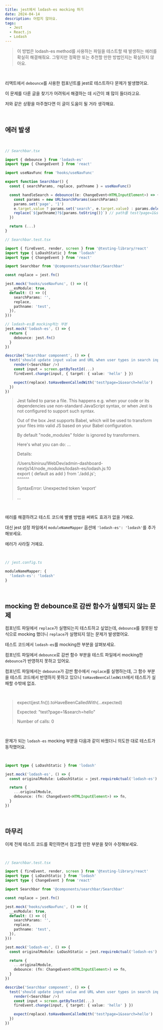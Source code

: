 ```yaml
---
title: jest에서 lodash-es mocking 하기
date: 2024-04-14
description: 어렵지 않아요.
tags:
  - Jest
  - React.js
  - Lodash
---
```


> 이 방법은 lodash-es method를 사용하는 파일을 테스트할 때 발생하는 에러를 확실히 해결해줘요. 그렇지만 정확한 또는 추천할 만한 방법인지는 확실하지 않아요.

<br />

리액트에서 `debounce`를 사용한 컴포넌트를 jest로 테스트하다 문제가 발생했어요.

이 문제를 다룬 글을 찾기가 어려워서 해결하는 데 시간이 꽤 많이 들더라고요.

저와 같은 상황을 마주쳤다면 이 글이 도움이 될 거라 생각해요.

<br />

## 에러 발생

<br />

```typescript
// Searchbar.tsx

import { debounce } from 'lodash-es'
import type { ChangeEvent } from 'react'

import useNavFunc from 'hooks/useNavFunc'

export function Searchbar() {
  const { searchParams, replace, pathname } = useNavFunc()

  const handleSearch = debounce((e: ChangeEvent<HTMLInputElement>) => {
    const params = new URLSearchParams(searchParams)
    params.set('page', '1')
    e.target.value ? params.set('search', e.target.value) : params.delete('search')
    replace(`${pathname}?${params.toString()}`) // path를 test?page=1&search=[params] 로 변경
  })

  return (...)
}
```

```typescript
// Searchbar.test.tsx

import { fireEvent, render, screen } from '@testing-library/react'
import type { LoDashStatic } from 'lodash'
import type { ChangeEvent } from 'react'

import Searchbar from '@components/searchbar/Searchbar'

const replace = jest.fn()

jest.mock('hooks/useNavFunc', () => ({
  __esModule: true,
  default: () => ({
    searchParams: '',
    replace,
    pathname: 'test',
  }),
}))

// lodash-es를 mocking하는 부분
jest.mock('lodash-es', () => {
  return {
    debounce: jest.fn()
  }
})

describe('Searchbar component', () => {
  test('should update input value and URL when user types in search input', () => {
    render(<Searchbar />)
    const input = screen.getByTestId(...)
    fireEvent.change(input, { target: { value: 'hello' } })

    expect(replace).toHaveBeenCalledWith('test?page=1&search=hello')
  })
})
```

> Jest failed to parse a file. This happens e.g. when your code or its dependencies use non-standard JavaScript syntax, or when Jest is not configured to support such syntax.
>
> Out of the box Jest supports Babel, which will be used to transform your files into valid JS based on your Babel configuration.
>
> By default "node_modules" folder is ignored by transformers.
>
> Here's what you can do:
> ...
>
> Details:
>
> /Users/biniruu/WebDev/admin-dashboard-nextjs14/node_modules/lodash-es/lodash.js:10  
> export \{ default as add \} from './add.js';  
> ^^^^^^
>
> SyntaxError: Unexpected token 'export'
>
> ...

<br />

에러를 해결하려고 테스트 코드에 별별 방법을 써봐도 효과가 없을 거예요.

대신 jest 설정 파일에서 `moduleNameMapper` 옵션에 `'lodash-es': 'lodash'`를 추가해보세요.

에러가 사라질 거예요.

<br />

```typescript
// jest.config.ts

moduleNameMapper: {
  'lodash-es': 'lodash'
}
```

<br />

## mocking 한 debounce로 감싼 함수가 실행되지 않는 문제

컴포넌트 파일에서 `replace`가 실행되는지 테스트하고 싶었는데, `debounce`를 잘못된 방식으로 mocking 했더니 `replace`가 실행되지 않는 문제가 발생했어요.

테스트 코드에서 `lodash-es`를 mocking한 부분을 살펴보세요.

컴포넌트 파일에서 `debounce`로 감싼 함수 부분을 테스트 파일에서 mocking한 `debounce`가 반영하지 못하고 있어요.

컴포넌트 파일에서는 `debounce`가 감싼 함수에서 `replace`를 실행하는데, 그 함수 부분을 테스트 코드에서 반영하지 못하고 있으니 `toHaveBeenCalledWith`에서 테스트가 실패할 수밖에 없죠.

<br />

> expect(jest.fn()).toHaveBeenCalledWith(...expected)
>
> Expected: "test?page=1&search=hello"
>
> Number of calls: 0

<br />

문제가 되는 `lodash-es` mocking 부분을 다음과 같이 바꿨더니 의도한 대로 테스트가 동작했어요.

<br />

```typescript
import type { LoDashStatic } from 'lodash'

jest.mock('lodash-es', () => {
  const originalModule: LoDashStatic = jest.requireActual('lodash-es')

  return {
    ...originalModule,
    debounce: (fn: ChangeEvent<HTMLInputElement>) => fn,
  }
})
```

<br />

## 마무리

이제 전체 테스트 코드를 확인하면서 참고할 만한 부분을 찾아 수정해보세요.

<br />

```typescript
// Searchbar.test.tsx

import { fireEvent, render, screen } from '@testing-library/react'
import type { LoDashStatic } from 'lodash'
import type { ChangeEvent } from 'react'

import Searchbar from '@components/searchbar/Searchbar'

const replace = jest.fn()

jest.mock('hooks/useNavFunc', () => ({
  __esModule: true,
  default: () => ({
    searchParams: '',
    replace,
    pathname: 'test',
  }),
}))

jest.mock('lodash-es', () => {
  const originalModule: LoDashStatic = jest.requireActual('lodash-es')

  return {
    ...originalModule,
    debounce: (fn: ChangeEvent<HTMLInputElement>) => fn,
  }
})

describe('Searchbar component', () => {
  test('should update input value and URL when user types in search input', () => {
    render(<Searchbar />)
    const input = screen.getByTestId(...)
    fireEvent.change(input, { target: { value: 'hello' } })

    expect(replace).toHaveBeenCalledWith('test?page=1&search=hello')
  })
})
```
